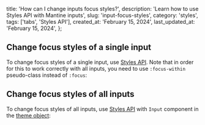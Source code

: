 
  title: 'How can I change inputs focus styles?',
  description: 'Learn how to use Styles API with Mantine inputs',
  slug: 'input-focus-styles',
  category: 'styles',
  tags: ['tabs', 'Styles API'],
  created_at: 'February 15, 2024',
  last_updated_at: 'February 15, 2024',
};


## Change focus styles of a single input

To change focus styles of a single input, use [Styles API](https://mantine.dev/styles/styles-api).
Note that in order for this to work correctly with all inputs, you need to use
`:focus-within` pseudo-class instead of `:focus`:

<Demo data={InputFocusStyles} />

## Change focus styles of all inputs

To change focus styles of all inputs, use [Styles API](https://mantine.dev/styles/styles-api) with `Input` component
in the [theme object](https://mantine.dev/theming/theme-object):

<Demo data={InputThemeFocusStyles} />
